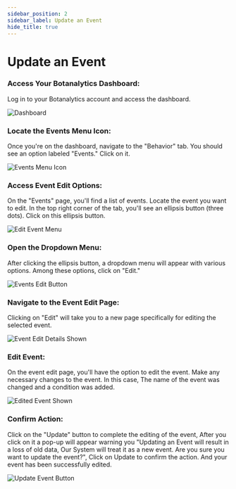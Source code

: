 ```yaml
---
sidebar_position: 2
sidebar_label: Update an Event
hide_title: true
---
```



# Update an Event

### Access Your Botanalytics Dashboard:

Log in to your Botanalytics account and access the dashboard.

<img src={Dashboard} alt="Dashboard" />

### Locate the Events Menu Icon:

Once you're on the dashboard, navigate to the "Behavior" tab. You should see an option labeled "Events." Click on it.

<img src={EventsMenuButton} alt="Events Menu Icon" />

### Access Event Edit Options:

On the "Events" page, you'll find a list of events. Locate the event you want to edit. In the top right corner of the tab, you'll see an ellipsis button (three dots). Click on this ellipsis button.

<img src={EditEventMenu} alt="Edit Event Menu" />

### Open the Dropdown Menu:

After clicking the ellipsis button, a dropdown menu will appear with various options. Among these options, click on "Edit."

<img src={EditEventButton} alt="Events Edit Button" />

### Navigate to the Event Edit Page:

Clicking on "Edit" will take you to a new page specifically for editing the selected event.

<img src={EditEventDetailsShown} alt="Event Edit Details Shown" />

### Edit Event:
On the event edit page, you'll have the option to edit the event. Make any necessary changes to the event. In this case, The name of the event was changed and a condition was added.

<img src={EditedEventShown} alt="Edited Event Shown" />

### Confirm Action:

Click on the "Update" button to complete the editing of the event, After you click on it a pop-up will appear warning you "Updating an Event will result in a loss of old data, Our System will treat it as a new event. Are you sure you want to update the event?", Click on Update to confirm the action. And your event has been successfully edited.

<img src={UpdateEventButton} alt="Update Event Button" />


